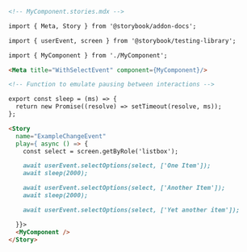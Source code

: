 ```md
<!-- MyComponent.stories.mdx -->

import { Meta, Story } from '@storybook/addon-docs';

import { userEvent, screen } from '@storybook/testing-library';

import { MyComponent } from './MyComponent';

<Meta title="WithSelectEvent" component={MyComponent}/>

<!-- Function to emulate pausing between interactions -->

export const sleep = (ms) => {
  return new Promise((resolve) => setTimeout(resolve, ms));
};

<Story 
  name="ExampleChangeEvent"
  play={ async () => {
    const select = screen.getByRole('listbox');

    await userEvent.selectOptions(select, ['One Item']);
    await sleep(2000);

    await userEvent.selectOptions(select, ['Another Item']);
    await sleep(2000);

    await userEvent.selectOptions(select, ['Yet another item']);

  }}>
  <MyComponent />
</Story>
```